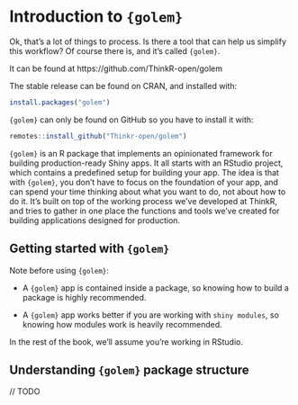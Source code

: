 # Introduction to `{golem}` {#golem}

Ok, that’s a lot of things to process. Is there a tool that can help us simplify this workflow? Of course there is, and it’s called `{golem}`.

It can be found at https://github.com/ThinkR-open/golem

The stable release can be found on CRAN, and installed with:

```r
install.packages("golem")
```


`{golem}` can only be found on GitHub so you have to install it with:

```r
remotes::install_github("Thinkr-open/golem")
```

`{golem}` is an R package that implements an opinionated framework for building production-ready Shiny apps. It all starts with an RStudio project, which contains a predefined setup for building your app. The idea is that with `{golem}`, you don’t have to focus on the foundation of your app, and can spend your time thinking about what you want to do, not about how to do it. It’s built on top of the working process we’ve developed at ThinkR, and tries to gather in one place the functions and tools we’ve created for building applications designed for production.

## Getting started with `{golem}`

Note before using `{golem}`: 

- A `{golem}` app is contained inside a package, so knowing how to build a package is highly recommended. 

- A `{golem}` app works better if you are working with `shiny modules`, so knowing how modules work is heavily recommended.

In the rest of the book, we'll assume you're working in RStudio. 

## Understanding `{golem}` package structure

// TODO
